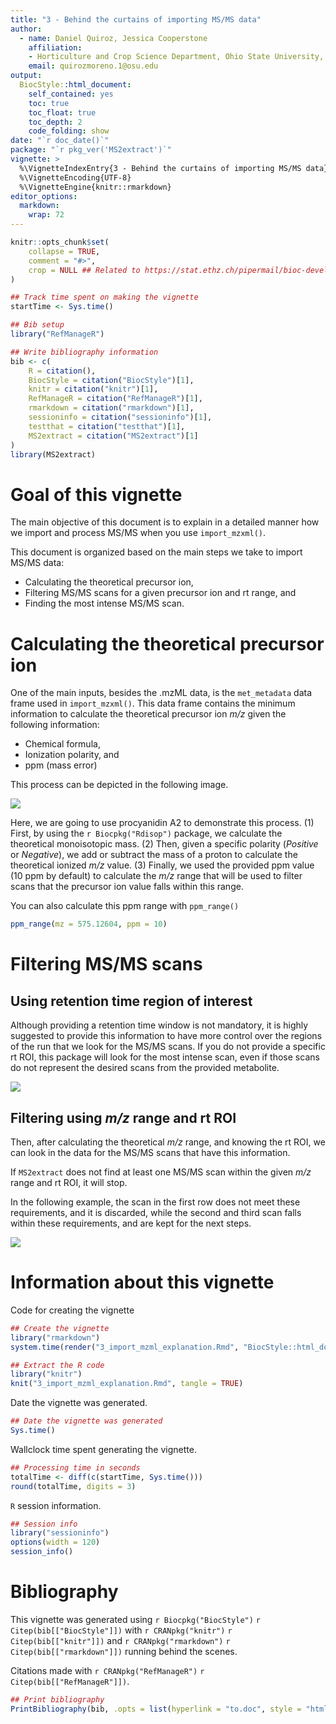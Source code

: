 ```yaml
---
title: "3 - Behind the curtains of importing MS/MS data"
author: 
  - name: Daniel Quiroz, Jessica Cooperstone
    affiliation:
    - Horticulture and Crop Science Department, Ohio State University, US
    email: quirozmoreno.1@osu.edu
output: 
  BiocStyle::html_document:
    self_contained: yes
    toc: true
    toc_float: true
    toc_depth: 2
    code_folding: show
date: "`r doc_date()`"
package: "`r pkg_ver('MS2extract')`"
vignette: >
  %\VignetteIndexEntry{3 - Behind the curtains of importing MS/MS data}
  %\VignetteEncoding{UTF-8}  
  %\VignetteEngine{knitr::rmarkdown}
editor_options: 
  markdown: 
    wrap: 72
---
```


```r
knitr::opts_chunk$set(
    collapse = TRUE,
    comment = "#>",
    crop = NULL ## Related to https://stat.ethz.ch/pipermail/bioc-devel/2020-April/016656.html
)
```

```r
## Track time spent on making the vignette
startTime <- Sys.time()

## Bib setup
library("RefManageR")

## Write bibliography information
bib <- c(
    R = citation(),
    BiocStyle = citation("BiocStyle")[1],
    knitr = citation("knitr")[1],
    RefManageR = citation("RefManageR")[1],
    rmarkdown = citation("rmarkdown")[1],
    sessioninfo = citation("sessioninfo")[1],
    testthat = citation("testthat")[1],
    MS2extract = citation("MS2extract")[1]
)
library(MS2extract)
```

# Goal of this vignette

The main objective of this document is to explain in a detailed manner
how we import and process MS/MS when you use `import_mzxml()`.

This document is organized based on the main steps we take to import
MS/MS data:

-   Calculating the theoretical precursor ion,
-   Filtering MS/MS scans for a given precursor ion and rt range, and
-   Finding the most intense MS/MS scan.

# Calculating the theoretical precursor ion

One of the main inputs, besides the .mzML data, is the `met_metadata`
data frame used in `import_mzxml()`. This data frame contains the
minimum information to calculate the theoretical precursor ion *m/z*
given the following information:

-   Chemical formula,
-   Ionization polarity, and
-   ppm (mass error)

This process can be depicted in the following image.

![](img/import/Import_1.png)

Here, we are going to use procyanidin A2 to demonstrate this process.
(1) First, by using the `r Biocpkg("Rdisop")` package, we calculate the
theoretical monoisotopic mass. (2) Then, given a specific polarity
(*Positive* or *Negative*), we add or subtract the mass of a proton to
calculate the theoretical ionized *m/z* value. (3) Finally, we used the provided
ppm value (10 ppm by default) to calculate the *m/z* range that will be
used to filter scans that the precursor ion value falls within this
range.

You can also calculate this ppm range with `ppm_range()`

```r
ppm_range(mz = 575.12604, ppm = 10)
```

# Filtering MS/MS scans

## Using retention time region of interest

Although providing a retention time window is not mandatory, it is
highly suggested to provide this information to have more control over
the regions of the run that we look for the MS/MS scans. If you do not
provide a specific rt ROI, this package will look for the most intense
scan, even if those scans do not represent the desired scans from the provided
metabolite.

![](img/import/Import_2.png)

## Filtering using *m/z* range and rt ROI

Then, after calculating the theoretical *m/z* range, and knowing the rt
ROI, we can look in the data for the MS/MS scans that have this
information.

If `MS2extract` does not find at least one MS/MS scan within the given
*m/z* range and rt ROI, it will stop.

In the following example, the scan in the first row does not meet these
requirements, and it is discarded, while the second and third scan falls
within these requirements, and are kept for the next steps.

![](img/import/Import_3.png)

# Information about this vignette

Code for creating the vignette

```r
## Create the vignette
library("rmarkdown")
system.time(render("3_import_mzml_explanation.Rmd", "BiocStyle::html_document"))

## Extract the R code
library("knitr")
knit("3_import_mzml_explanation.Rmd", tangle = TRUE)
```

Date the vignette was generated.

```r
## Date the vignette was generated
Sys.time()
```

Wallclock time spent generating the vignette.

```r
## Processing time in seconds
totalTime <- diff(c(startTime, Sys.time()))
round(totalTime, digits = 3)
```

`R` session information.

```r
## Session info
library("sessioninfo")
options(width = 120)
session_info()
```

# Bibliography

This vignette was generated using `r Biocpkg("BiocStyle")`
`r Citep(bib[["BiocStyle"]])` with `r CRANpkg("knitr")`
`r Citep(bib[["knitr"]])` and `r CRANpkg("rmarkdown")`
`r Citep(bib[["rmarkdown"]])` running behind the scenes.

Citations made with `r CRANpkg("RefManageR")`
`r Citep(bib[["RefManageR"]])`.

```r
## Print bibliography
PrintBibliography(bib, .opts = list(hyperlink = "to.doc", style = "html"))
```
